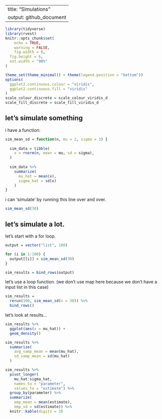 
---
title: "Simulations"
output: github_document
---

```r
library(tidyverse)
library(rvest)
knitr::opts_chunk$set(
	echo = TRUE,
	warning = FALSE,
	fig.width = 8, 
  fig.height = 6,
  out.width = "90%"
)

theme_set(theme_minimal() + theme(legend.position = "bottom"))
options(
  ggplot2.continuous.colour = "viridis",
  ggplot2.continuous.fill = "viridis"
)
scale_colour_discrete = scale_colour_viridis_d
scale_fill_discrete = scale_fill_viridis_d

```



## let's simulate something 

i have a function:

```r
sim_mean_sd = function(n, mu = 2, sigma = 3) {
  
  sim_data = tibble(
    x = rnorm(n, mean = mu, sd = sigma),
  )
  
  sim_data %>% 
    summarize(
      mu_hat = mean(x),
      sigma_hat = sd(x)
    )
}
```

i can 'simulate' by running this line over and over.

```r
sim_mean_sd(30)
```



## let's simulate a lot.

let's start with a for loop.

```r
output = vector("list", 100)

for (i in 1:100) {
  output[[i]] = sim_mean_sd(30)
}

sim_results = bind_rows(output)

```


let's use a loop function. (we don't use map here because we don't have a input list in this case)


```r
sim_results = 
  rerun(100, sim_mean_sd(n = 30)) %>% 
  bind_rows()
```



let's look at results...

```r
sim_results %>% 
  ggplot(aes(x = mu_hat)) + 
  geom_density()

sim_results %>% 
  summarize(
    avg_samp_mean = mean(mu_hat),
    sd_samp_mean = sd(mu_hat)
  )
```



```r
sim_results %>% 
  pivot_longer(
    mu_hat:sigma_hat,
    names_to = "parameter", 
    values_to = "estimate") %>% 
  group_by(parameter) %>% 
  summarize(
    emp_mean = mean(estimate),
    emp_sd = sd(estimate)) %>% 
  knitr::kable(digits = 3)
```



